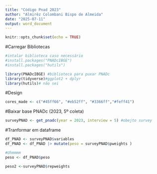 ```yaml
---
title: "Código Pnad 2023"
author: "Almirêz Colombani Bispo de Almeida"
date: "2025-07-11"
output: word_document
---
```


```r
knitr::opts_chunk$set(echo = TRUE)
```


#Carregar Bibliotecas
```r
#intalar biblioteca caso necessário
#install.packages("PNADcIBGE")
#install.packages("hutils")

library(PNADcIBGE) #biblioteca para puxar PNADc
library(tidyverse)#ggplot2 + dplyr
library(hutils)# não sei

```

#Design
```r

cores_made <- c("#45ff66", "#eb52ff", "#3366ff","#feff41")


```

#Baixar base PNADc (2023, 5º coleta)
```r
surveyPNAD <- get_pnadc(year = 2023, interview = 5) #obejto survey
```
#Tranformar em dataframe
```r
df_PNAD <- surveyPNAD$variables
df_PNAD <- df_PNAD |> mutate(peso = surveyPNAD$pweights ) 

#Uhmmmm
peso <- df_PNAD$peso

peso2 <-surveyPNAD$repweights

```






